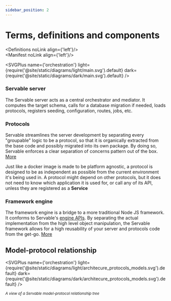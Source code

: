 ```yaml
---
sidebar_position: 2
---
```



# Terms, definitions and components

<Definitions noLink align={'left'}/>
<br/>
<Manifest noLink align={'left'}/>


<SVGPlus name={'orchestration'} 
light={require('@site/static/diagrams/light/main.svg').default} 
dark={require('@site/static/diagrams/dark/main.svg').default} 
/>

### Servable server
The Servable server acts as a central orchestrator and mediator. It computes the target schema, calls for a database migration if needed, loads protocols, registers seeding, configuration, routes, jobs, etc.

### Protocols
Servable streamlines the server development by separating every "groupable" logic to be a protocol, so that it is organically extracted from the base code and possibly migrated into its own package. By doing so, Servable enforces a clear separation of concerns pattern out of the box. 
[More](./protocols)

Just like a docker image is made to be platform agnostic, a protocol is designed to be as independent as possible from the current environment it's being used in. A protocol might depend on other protocols, but it does not need to know which application it is used for, or call any of its API, unless they are registered as a **Service**

### Framework engine
The framework engine is a bridge to a more traditional Node JS framework. It conforms to Servable's [engine APIs](./engines). By separating the actual implementation from the high level object manipulation, the Servable framework allows for a high reusability of your server and protocols code from the get-go.
[More](./engines)



## Model-protocol relationship
<SVGPlus name={'orchestration'} 
light={require('@site/static/diagrams/light/architecure_protocols_models.svg').default} 
dark={require('@site/static/diagrams/dark/architecure_protocols_models.svg').default} 
/>
<div className={'text-center border-t border-t-stone-600 py-3'}>
    <small><i>A view of a Servable model-protocol relationship tree</i></small>
</div>
